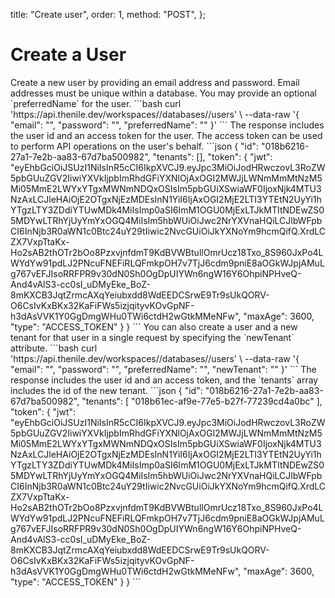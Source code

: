   title: "Create user",
  order: 1,
  method: "POST",
};

# Create a User

<Row>
  <Col>
    Create a new user by providing an email address and password. Email addresses must be unique within a database. You may provide an optional `preferredName` for the user.
  </Col>
  <Col>
    <CodeGroups
      title={"Create User Request"}
      method={"POST"}
      pathname={"/workspaces/:workspaceSlug/databases/:databaseName/users"}
    >
      ```bash
      curl 'https://api.thenile.dev/workspaces/<string>/databases/<string>/users' \
      --data-raw '{
        "email": "<string>",
        "password": "<string>",
        "preferredName": "<string>"
      }'
      ```
    </CodeGroups>
  </Col>
</Row>
<Row>
  <Col>
    The response includes the user id and an access token for the user. The access token can be used to perform API operations on the user's behalf.
  </Col>
  <Col>
    <CodeGroups
      title={"Create User Response"}
      method={"201"}
      pathname={"/workspaces/:workspaceSlug/databases/:databaseName/users"}
    >
      ```json
      {
        "id": "018b6216-27a1-7e2b-aa83-67d7ba500982",
        "tenants": [],
        "token": {
          "jwt": "eyEhbGciOiJSUzI1NiIsInR5cCI6IkpXVCJ9.eyJpc3MiOiJodHRwczovL3RoZW5pbGUuZGV2IiwiYXVkIjpbImRhdGFiYXNlOjAxOGI2MWJjLWNmMmMtNzM5Mi05MmE2LWYxYTgxMWNmNDQxOSIsIm5pbGUiXSwiaWF0IjoxNjk4MTU3NzAxLCJleHAiOjE2OTgxNjEzMDEsInN1YiI6IjAxOGI2MjE2LTI3YTEtN2UyYi1hYTgzLTY3ZDdiYTUwMDk4MiIsImp0aSI6ImM1OGU0MjExLTJkMTItNDEwZS05MDYwLTRhYjUyYmYxOGQ4MiIsIm5hbWUiOiJwc2NrYXVnaHQiLCJlbWFpbCI6InNjb3R0aWN1c0Btc24uY29tIiwic2NvcGUiOiJkYXNoYm9hcmQifQ.XrdLCZX7VxpTtaKx-Ho2sAB2thOTr2bOo8PzxvjnfdmT9KdBVWBtullOmrUcz18Txo_8S960JxPo4LWYdYw91pdLJ2PNcuFNEFiRLQFmkpOH7v7TjJ6cdm9pniE8aOGkWJpjAMuLg767vEFJIsoRRFPR9v30dN0Sh0OgDpUIYWn6ngW16Y6OhpiNPHveQ-And4vAlS3-cc0sI_uDMyEke_BoZ-8mKXCB3JqtZrmcAXqYeiubxdd8WdEEDCSrwE9Tr9sUkQORV-O6CsIvKxBKx32KaFiFWs5izjqityvKOvGpNF-h3dAsVVK1Y0GgDmgWHu0TWi6ctdH2wGtkMMeNFw",
          "maxAge": 3600,
          "type": "ACCESS_TOKEN"
        }
      }
      ```
    </CodeGroups>
  </Col>
</Row>

<Row>
  <Col>
    You can also create a user and a new tenant for that user in a single request by specifying the `newTenant` attribute.
  </Col>
  <Col>
    <CodeGroups
      title={"Create User with Tenant Request"}
      method={"POST"}
      pathname={"/workspaces/:workspaceSlug/databases/:databaseName/users"}
    >
      ```bash
      curl 'https://api.thenile.dev/workspaces/<string>/databases/<string>/users' \
      --data-raw '{
        "email": "<string>",
        "password": "<string>",
        "preferredName": "<string>",
        "newTenant": "<string>"
      }'
      ```
    </CodeGroups>
  </Col>
</Row>
<Row>
  <Col>
    The response includes the user id and an access token, and the `tenants` array includes the id of the new tenant.
  </Col>
  <Col>
    <CodeGroups
      title={"Create User with Tenant Response"}
      method={"201"}
      pathname={"/workspaces/:workspaceSlug/databases/:databaseName/users"}
    >
      ```json
      {
        "id": "018b6216-27a1-7e2b-aa83-67d7ba500982",
        "tenants": [
          "018b61ec-af9e-77e5-b27f-77239cd4a0bc"
        ],
        "token": {
          "jwt": "eyEhbGciOiJSUzI1NiIsInR5cCI6IkpXVCJ9.eyJpc3MiOiJodHRwczovL3RoZW5pbGUuZGV2IiwiYXVkIjpbImRhdGFiYXNlOjAxOGI2MWJjLWNmMmMtNzM5Mi05MmE2LWYxYTgxMWNmNDQxOSIsIm5pbGUiXSwiaWF0IjoxNjk4MTU3NzAxLCJleHAiOjE2OTgxNjEzMDEsInN1YiI6IjAxOGI2MjE2LTI3YTEtN2UyYi1hYTgzLTY3ZDdiYTUwMDk4MiIsImp0aSI6ImM1OGU0MjExLTJkMTItNDEwZS05MDYwLTRhYjUyYmYxOGQ4MiIsIm5hbWUiOiJwc2NrYXVnaHQiLCJlbWFpbCI6InNjb3R0aWN1c0Btc24uY29tIiwic2NvcGUiOiJkYXNoYm9hcmQifQ.XrdLCZX7VxpTtaKx-Ho2sAB2thOTr2bOo8PzxvjnfdmT9KdBVWBtullOmrUcz18Txo_8S960JxPo4LWYdYw91pdLJ2PNcuFNEFiRLQFmkpOH7v7TjJ6cdm9pniE8aOGkWJpjAMuLg767vEFJIsoRRFPR9v30dN0Sh0OgDpUIYWn6ngW16Y6OhpiNPHveQ-And4vAlS3-cc0sI_uDMyEke_BoZ-8mKXCB3JqtZrmcAXqYeiubxdd8WdEEDCSrwE9Tr9sUkQORV-O6CsIvKxBKx32KaFiFWs5izjqityvKOvGpNF-h3dAsVVK1Y0GgDmgWHu0TWi6ctdH2wGtkMMeNFw",
          "maxAge": 3600,
          "type": "ACCESS_TOKEN"
        }
      }
      ```
    </CodeGroups>
  </Col>
</Row>
